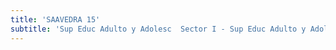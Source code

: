 ```yaml
---
title: 'SAAVEDRA 15'
subtitle: 'Sup Educ Adulto y Adolesc  Sector I - Sup Educ Adulto y Adolesc  Sector III - CENS N° 06 - CENS N° 31'
---
```


#
